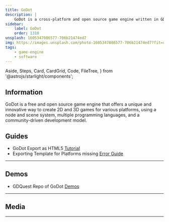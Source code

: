 ```yaml
---
title: GoDot
description: |
    GoDot is a cross-platform and open source game engine written in GDScript, C# and C++.
sidebar:
    label: GoDot
    order: 1310
unsplash: 1605347086577-706b21474ed7
img: https://images.unsplash.com/photo-1605347086577-706b21474ed7?fit=crop&w=1400&h=700&q=75
tags:
    - game-engine
    - software
---
```


  Aside,
  Steps,
  Card,
  CardGrid,
  Code,
  FileTree,
} from '@astrojs/starlight/components';


## Information

GoDot is a free and open source game engine that offers a unique and innovative way to create 2D and 3D games for various platforms, using a node and scene system, multiple programming languages, and a community-driven development model.

<Adsense />

## Guides

-   GoDot Export as HTML5 [Tutorial](https://docs.godotengine.org/en/stable/tutorials/export/exporting_for_web.html)
-   Exporting Template for Platforms missing [Error Guide](https://godotengine.org/qa/65015/export-templates-for-this-platform-are-missing)

---

## Demos

-   GDQuest Repo of GoDot [Demos](https://github.com/GDQuest/godot-demos)

---

## Media

---
